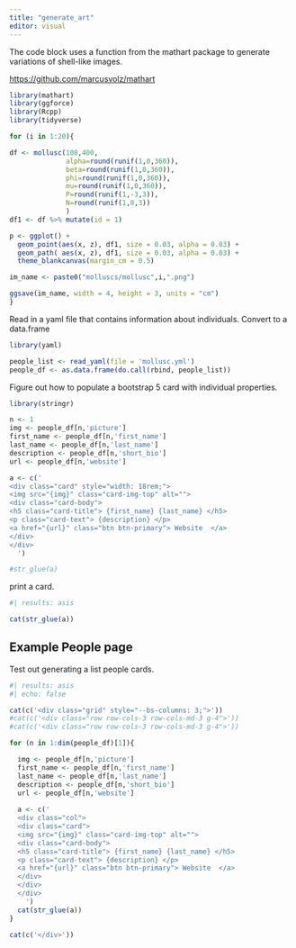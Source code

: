 ```yaml
---
title: "generate_art"
editor: visual
---
```


The code block uses a function from the mathart package to generate variations of shell-like images.

<https://github.com/marcusvolz/mathart>

```r
library(mathart)
library(ggforce)
library(Rcpp)
library(tidyverse)

for (i in 1:20){

df <- mollusc(100,400,
              alpha=round(runif(1,0,360)),
              beta=round(runif(1,0,360)),
              phi=round(runif(1,0,360)),
              mu=round(runif(1,0,360)),
              P=round(runif(1,-3,3)),
              N=round(runif(1,0,3))
              )
df1 <- df %>% mutate(id = 1)

p <- ggplot() +
  geom_point(aes(x, z), df1, size = 0.03, alpha = 0.03) +
  geom_path( aes(x, z), df1, size = 0.03, alpha = 0.03) +
  theme_blankcanvas(margin_cm = 0.5)

im_name <- paste0("molluscs/mollusc",i,".png")

ggsave(im_name, width = 4, height = 3, units = "cm")
}

```

Read in a yaml file that contains information about individuals. Convert to a data.frame

```r
library(yaml)

people_list <- read_yaml(file = 'mollusc.yml')
people_df <- as.data.frame(do.call(rbind, people_list))
```

Figure out how to populate a bootstrap 5 card with individual properties.

```r
library(stringr)

n <- 1
img <- people_df[n,'picture']
first_name <- people_df[n,'first_name']
last_name <- people_df[n,'last_name']
description <- people_df[n,'short_bio']
url <- people_df[n,'website']

a <- c('
<div class="card" style="width: 18rem;">
<img src="{img}" class="card-img-top" alt="">
<div class="card-body">
<h5 class="card-title"> {first_name} {last_name} </h5>
<p class="card-text"> {description} </p>
<a href="{url}" class="btn btn-primary"> Website  </a> 
</div>
</div>
  ')

#str_glue(a)
```

print a card.

```r
#| results: asis

cat(str_glue(a))
```

## Example People page

Test out generating a list people cards.


```r
#| results: asis
#| echo: false

cat(c('<div class="grid" style="--bs-columns: 3;">'))
#cat(c('<div class="row row-cols-3 row-cols-md-3 g-4">'))
#cat(c('<div class="row row-cols-3 row-cols-md-3 g-4">'))

for (n in 1:dim(people_df)[1]){

  img <- people_df[n,'picture']
  first_name <- people_df[n,'first_name']
  last_name <- people_df[n,'last_name']
  description <- people_df[n,'short_bio']
  url <- people_df[n,'website']
  
  a <- c('
  <div class="col">
  <div class="card">
  <img src="{img}" class="card-img-top" alt="">
  <div class="card-body">
  <h5 class="card-title"> {first_name} {last_name} </h5>
  <p class="card-text"> {description} </p>
  <a href="{url}" class="btn btn-primary"> Website  </a> 
  </div>
  </div>
  </div>
    ')
  cat(str_glue(a))
}
    
cat(c('</div>'))

```





